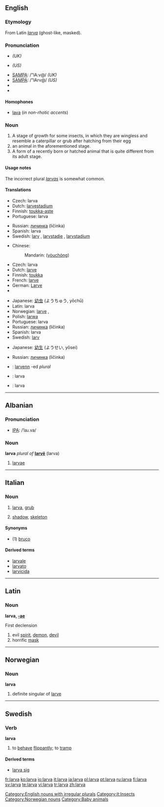 {{wikipedia}}
==English==

===Etymology===
From Latin ''[[larva#Latin|larva]]'' (ghost-like, masked).

===Pronunciation===
*{{IPA|/ˈlɑːvə/}} ''(UK)''
*{{IPA|/ˈlɑrvə/}} ''(US)''
*[[w:SAMPA chart|SAMPA]]: /"lA:v@/ ''(UK)''
*[[w:SAMPA chart|SAMPA]]: /"lArv@/ ''(US)''
*{{audio|en-us-larva.ogg|Audio (US)}}
*{{rhymes|ɑː(r)və}}

====Homophones====
* [[lava]] (''in non-rhotic accents'')

===Noun===
{{en-noun|larv|ae}}

<!--Is the first meaning correct?-->

# A stage of growth for some insects, in which they are wingless and resemble a caterpillar or grub after hatching from their egg
# an animal in the aforementioned stage.
# A form of a recently born or hatched animal that is quite different from its adult stage.

====Usage notes====
The incorrect plural ''[[larvas]]'' is somewhat common.

====Translations====
{{trans-top|a stage of growth}}
*Czech: larva {{f}}
*Dutch: [[larvestadium]] {{n}}
*Finnish: [[toukka-aste]]
*Portuguese: larva {{f}}
{{trans-mid}}
*Russian: [[личинка]] (ličinka) {{f}}
*Spanish: larva {{f}}
*Swedish: [[larv]] {{c}}, [[larvstadie]] {{n}}, [[larvstadium]] {{n}}
{{trans-bottom}}

{{trans-top|an animal in such stage of growth}}
*Chinese:
*:Mandarin: {{zh-ts|幼蟲|幼虫}} ([[yòuchóng]])
*Czech: larva {{f}}
*Dutch: [[larve]] {{f}}
*Finnish: [[toukka]]
*French: [[larve]] {{f}}
*German: [[Larve]] {{f}}
*{{trreq|Hebrew}}
{{trans-mid}}
*Japanese: [[幼虫]] (ようちゅう, yōchū)
*Latin: larva {{f}}
*Norwegian: [[larve]] {{m}}, {{f}}
*Polish: [[larwa]] {{f}}
*Portuguese: larva {{f}}
*Russian: [[личинка]] (ličinka) {{f}}
*Spanish: larva {{f}}
*Swedish: [[larv]] {{c}}
{{trans-bottom}}

{{trans-top|recently born or hatched}}
*Japanese: [[幼生]] (ようせい, yōsei)
{{trans-mid}}
*Russian: [[личинка]] (ličinka) {{f}}
{{trans-bottom}}

{{checktrans}}
*{{ttbc|Breton}}: [[larvenn]] {{f}} -ed ''plural''
*{{ttbc|Indonesian}}: larva
*{{ttbc|Interlingua}}: larva
{{trans-bottom}}

[[Category:English nouns with irregular plurals]]

----

==Albanian==

===Pronunciation===
*[[IPA]]: /ˈlaɹ.va/

===Noun===
'''larva''' ''plural of'' '''[[larvë]]''' (larva)

# [[larvae]]

----

==Italian==
{{wikipedia|lang=it}}

===Noun===
{{it-noun|larv|f|a|e}}

# [[larva#English|larva]], [[grub]]
# {{figuratively|lang=it}} [[shadow]], [[skeleton]]

====Synonyms====
*(1) [[bruco]]

====Derived terms====
*[[larvale]]
*[[larvato]]
*[[larvicida]]

[[Category:it:Insects]]

----

==Latin==

===Noun===
'''larva, [[Wiktionary Appendix:Latin first declension|-ae]]''' {{f}}

First declension

# evil [[spirit]], [[demon]], [[devil]]
# horrific [[mask]]

----

==Norwegian==

===Noun===
'''larva'''

# definite singular of [[larve]]

[[Category:Norwegian nouns]]

----

==Swedish==

===Verb===
'''larva'''

# to [[behave]] [[flippantly]]; to [[tramp]]

====Derived terms====
*[[larva sig]]

[[Category:Baby animals]]

[[fr:larva]]
[[ko:larva]]
[[io:larva]]
[[it:larva]]
[[ja:larva]]
[[pl:larva]]
[[pt:larva]]
[[ru:larva]]
[[fi:larva]]
[[sv:larva]]
[[te:larva]]
[[vi:larva]]
[[tr:larva]]
[[zh:larva]]